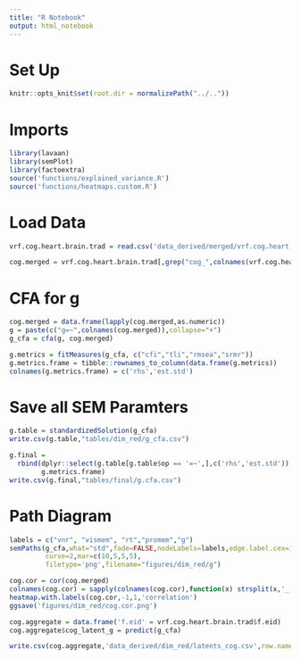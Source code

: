 ```yaml
---
title: "R Notebook"
output: html_notebook
---
```


# Set Up
```r
knitr::opts_knit$set(root.dir = normalizePath("../.."))
```

# Imports
```r
library(lavaan)
library(semPlot)
library(factoextra)
source('functions/explained_variance.R')
source('functions/heatmaps.custom.R')
```

# Load Data
```r
vrf.cog.heart.brain.trad = read.csv('data_derived/merged/vrf.cog.heart.brain.trad.healthy.csv')
```

```r
cog.merged = vrf.cog.heart.brain.trad[,grep("cog_",colnames(vrf.cog.heart.brain.trad))]
```


# CFA for g
```r
cog.merged = data.frame(lapply(cog.merged,as.numeric))
g = paste(c("g=~",colnames(cog.merged)),collapse="+")
g_cfa = cfa(g, cog.merged)
```

```r
g.metrics = fitMeasures(g_cfa, c("cfi","tli","rmsea","srmr"))
g.metrics.frame = tibble::rownames_to_column(data.frame(g.metrics))
colnames(g.metrics.frame) = c('rhs','est.std')
```

# Save all SEM Paramters
```r
g.table = standardizedSolution(g_cfa)
write.csv(g.table,"tables/dim_red/g_cfa.csv")
```


```r
g.final = 
  rbind(dplyr::select(g.table[g.table$op == '=~',],c('rhs','est.std')),
        g.metrics.frame)
write.csv(g.final,"tables/final/g.cfa.csv")
```

# Path Diagram

```r
labels = c("vnr", "vismem", "rt","promem","g")
semPaths(g_cfa,what="std",fade=FALSE,nodeLabels=labels,edge.label.cex=1,sizeMan=5,edge.color="black",
         curve=2,mar=c(10,5,5,5),
         filetype='png',filename="figures/dim_red/g")
```

```r
cog.cor = cor(cog.merged)
colnames(cog.cor) = sapply(colnames(cog.cor),function(x) strsplit(x,'_')[[1]][2])
heatmap.with.labels(cog.cor,-1,1,'correlation')
ggsave('figures/dim_red/cog.cor.png')
```

```r
cog.aggregate = data.frame('f.eid' = vrf.cog.heart.brain.trad$f.eid)
cog.aggregate$cog_latent_g = predict(g_cfa)
```


```r
write.csv(cog.aggregate,'data_derived/dim_red/latents_cog.csv',row.names = FALSE)
```

